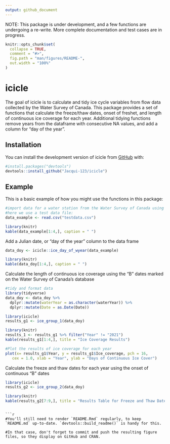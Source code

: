 ```yaml
---
output: github_document
---
```


NOTE: This package is under development, and a few functions are undergoing a re-write. More complete documentation and test cases are in progress.

<!-- README.md is generated from README.Rmd. Please edit that file -->

```r

knitr::opts_chunk$set(
  collapse = TRUE,
  comment = "#>",
  fig.path = "man/figures/README-",
  out.width = "100%"
)
```

# icicle

<!-- badges: start -->
<!-- badges: end -->

The goal of icicle is to calculate and tidy ice cycle variables from flow data collected by the Water Survey of Canada. This package provides a set of functions that calculate the freeze/thaw dates, onset of freshet, and length of continuous ice coverage for each year. Additional tidying functions remove years from the dataframe with consecutive NA values, and add a column for "day of the year". 

## Installation

You can install the development version of icicle from [GitHub](https://github.com/) with:

``` r
#install.packages("devtools")
devtools::install_github("Jacqui-123/icicle")
```

## Example

This is a basic example of how you might use the functions in this package:

```r
#import data for a water station from the Water Survey of Canada using tidyhydat::hy_daily_flows()
#here we use a test data file:
data_example <- read.csv("testdata.csv")

```

```r
library(knitr)
kable(data_example[1:4,], caption = " ") 
```

Add a Julian date, or "day of the year" column to the data frame 
```r
data_doy <- icicle::ice_day_of_wyear(data_example)
```

```r
library(knitr)
kable(data_doy[1:4,], caption = " ") 

```

Calculate the length of continuous ice coverage using the "B" dates marked on the Water Survey of Canada's database 

```r
#tidy and format data
library(tidyverse)
data_doy <- data_doy %>%
  dplyr::mutate(waterYear = as.character(waterYear)) %>%
  dplyr::mutate(Date = as.Date(Date)) 

```

```r
library(icicle)
results_g1 <- ice_group_1(data_doy)
```


```r
library(knitr)
results_1 <- results_g1 %>% filter("Year" != "2021")
kable(results_g1[1:4,], title = "Ice Coverage Results") 

```

```r
#Plot the results of ice coverage for each year
plot(x= results_g1$Year, y = results_g1$Ice_coverage, pch = 16,
   cex = 1.0, xlab = "Year", ylab = "Days of Continuous Ice Cover")

```

Calculate the freeze and thaw dates for each year using the onset of continuous "B" dates 

```r
library(icicle)
results_g2 <- ice_group_2(data_doy)
```


```r
library(knitr)
kable(results_g2[7:9,], title = "Results Table for Freeze and Thaw Dates") 

```
```

```r

#You'll still need to render `README.Rmd` regularly, to keep `README.md` up-to-date. `devtools::build_readme()` is handy for this.

#In that case, don't forget to commit and push the resulting figure files, so they display on GitHub and CRAN.

```

